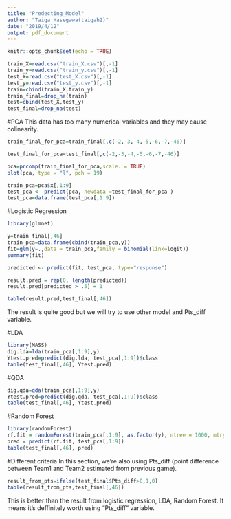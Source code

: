 ```yaml
---
title: "Predecting_Model"
author: "Taiga Hasegawa(taigah2)"
date: "2019/4/12"
output: pdf_document
---
```


```r
knitr::opts_chunk$set(echo = TRUE)
```

```r
train_X=read.csv("train_X.csv")[,-1]
train_y=read.csv("train_y.csv")[,-1]
test_X=read.csv("test_X.csv")[,-1]
test_y=read.csv("test_y.csv")[,-1]
train=cbind(train_X,train_y)
train_final=drop_na(train)
test=cbind(test_X,test_y)
test_final=drop_na(test)
```

#PCA
This data has too many numerical variables and they may cause colinearity. 
```r
train_final_for_pca=train_final[,c(-2,-3,-4,-5,-6,-7,-46)]

test_final_for_pca=test_final[,c(-2,-3,-4,-5,-6,-7,-46)]

pca=prcomp(train_final_for_pca,scale. = TRUE)
plot(pca, type = "l", pch = 19)
```
```r
train_pca=pca$x[,1:9]
test_pca <- predict(pca, newdata =test_final_for_pca )
test_pca=data.frame(test_pca[,1:9])
```

#Logistic Regression
```r
library(glmnet)
```

```r
y=train_final[,46]
train_pca=data.frame(cbind(train_pca,y))
fit=glm(y~.,data = train_pca,family = binomial(link=logit))
summary(fit)
```
```r
predicted <- predict(fit, test_pca, type="response")

result.pred = rep(0, length(predicted))
result.pred[predicted > .5] = 1

table(result.pred,test_final[,46])
```
The result is quite good but we will try to use other model and Pts_diff variable.

#LDA
```r
library(MASS)
dig.lda=lda(train_pca[,1:9],y)
Ytest.pred=predict(dig.lda, test_pca[,1:9])$class
table(test_final[,46], Ytest.pred)

```

#QDA
```r
dig.qda=qda(train_pca[,1:9],y)
Ytest.pred=predict(dig.qda, test_pca[,1:9])$class
table(test_final[,46], Ytest.pred)
```

#Random Forest
```r
library(randomForest)
rf.fit = randomForest(train_pca[,1:9], as.factor(y), ntree = 1000, mtry = 6, nodesize = 10, sampsize = 500)
pred = predict(rf.fit, test_pca[,1:9])
table(test_final[,46], pred)
```

#Different criteria
In this section, we're also using Pts_diff (point difference between Team1 and Team2 estimated from previous game).
```r
result_from_pts=ifelse(test_final$Pts_diff>0,1,0)
table(result_from_pts,test_final[,46])
```
This is better than the result from logistic regression, LDA, Random Forest. It means it's deffinitely worth using "Pts_diff" variable.


